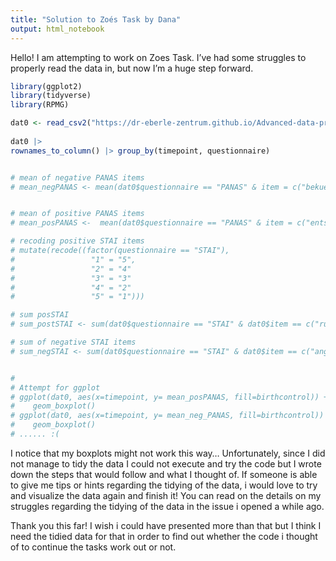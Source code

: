 ```yaml
---
title: "Solution to Zoés Task by Dana"
output: html_notebook
---
```


Hello! 
I am attempting to work on Zoes Task. I've had some struggles to properly
read the data in, but now I'm a huge step forward.


```r
library(ggplot2)
library(tidyverse)
library(RPMG)
```


```r

dat0 <- read_csv2("https://dr-eberle-zentrum.github.io/Advanced-data-processing-with-R/Projects/zoebuerger/Data_mood_stress.csv") 
  
dat0 |> 
rownames_to_column() |> group_by(timepoint, questionnaire)


# mean of negative PANAS items
# mean_negPANAS <- mean(dat0$questionnaire == "PANAS" & item = c("bekuemmert", "beunruhigt", "schuldig", "erschreckt", "feindselig", "reizbar", "beschaemt", "nervoes", "aengstlich", "furchtsam"))


# mean of positive PANAS items
# mean_posPANAS <-  mean(dat0$questionnaire == "PANAS" & item = c("entschlossen", "begeistert", "aufmerksam", "stark", "interessiert", "aktiv", "wachsam", "angeregt", "stolz", "schwungvoll")),

# recoding positive STAI items
# mutate(recode((factor(questionnaire == "STAI"),
#                 "1" = "5",
#                 "2" = "4"
#                 "3" = "3"
#                 "4" = "2"
#                 "5" = "1")))

# sum posSTAI
# sum_postSTAI <- sum(dat0$questionnaire == "STAI" & dat0$item == c("ruhig", "geborgen", "geloest", "ausgeruht", "wohl", "selbstsicher", "entspannt", "zufrieden", "froh", "vergnuegt"))

# sum of negative STAI items
# sum_negSTAI <- sum(dat0$questionnaire == "STAI" & dat0$item == c("angespannt", "bekuemmert", "aufgeregt", "schiefgehen", "beunruhigt", "nervoes", "zappelig", "erkrampft", "besorgt", "ueberreizt"))


# 
# Attempt for ggplot
# ggplot(dat0, aes(x=timepoint, y= mean_posPANAS, fill=birthcontrol)) + 
#    geom_boxplot()
# ggplot(dat0, aes(x=timepoint, y= mean_neg_PANAS, fill=birthcontrol)) + 
#    geom_boxplot()
# ...... :(


```

I notice that my boxplots might not work this way...
Unfortunately, since I did not manage to tidy the data I could not execute and try the code but I wrote
down the steps that would follow and what I thought of.
If someone is able to give me tips or hints regarding the tidying of the data, i would love to try and visualize the data again and finish it! You can read on the details on my struggles regarding the tidying of the data in the issue i opened a while ago.

Thank you this far! 
I wish i could have presented more than that but I think I need the tidied data
for that in order to find out whether the code i thought of to continue the tasks work out or not.
